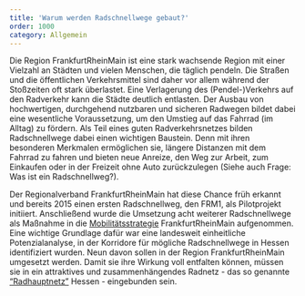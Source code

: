 ```yaml
---
title: 'Warum werden Radschnellwege gebaut?'
order: 1000
category: Allgemein
---
```


Die Region FrankfurtRheinMain ist eine stark wachsende Region mit einer Vielzahl an Städten und vielen Menschen, die täglich pendeln. Die Straßen und die öffentlichen Verkehrsmittel sind daher vor allem während der Stoßzeiten oft stark überlastet. Eine Verlagerung des (Pendel-)Verkehrs auf den Radverkehr kann die Städte deutlich entlasten. Der Ausbau von hochwertigen, durchgehend nutzbaren und sicheren Radwegen bildet dabei eine wesentliche Voraussetzung, um den Umstieg auf das Fahrrad (im Alltag) zu fördern. Als Teil eines guten Radverkehrsnetzes bilden Radschnellwege dabei einen wichtigen Baustein. Denn mit ihren besonderen Merkmalen ermöglichen sie, längere Distanzen mit dem Fahrrad zu fahren und bieten neue Anreize, den Weg zur Arbeit, zum Einkaufen oder in der Freizeit ohne Auto zurückzulegen (Siehe auch Frage: Was ist ein Radschnellweg?).

Der Regionalverband FrankfurtRheinMain hat diese Chance früh erkannt und bereits 2015 einen ersten Radschnellweg, den FRM1, als Pilotprojekt initiiert. Anschließend wurde die Umsetzung acht weiterer Radschnellwege als Maßnahme in die [Mobilitätsstrategie](https://www.region-frankfurt.de/media/custom/3255_1265_1.PDF?1606998956) FrankfurtRheinMain aufgenommen. Eine wichtige Grundlage dafür war eine landesweit einheitliche Potenzialanalyse, in der Korridore für mögliche Radschnellwege in Hessen identifiziert wurden. Neun davon sollen in der Region FrankfurtRheinMain umgesetzt werden. Damit sie ihre Wirkung voll entfalten können, müssen sie in ein attraktives und zusammenhängendes Radnetz - das so genannte [“Radhauptnetz”](https://www.nahmobil-hessen.de/unterstuetzung/planen-und-bauen/schneller-radfahren/rad-hauptnetz-hessen/) Hessen - eingebunden sein.
